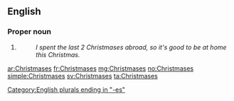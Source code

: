 ==English==

===Proper noun===
{{head|en}}

# {{plural of|Christmas}}
#: ''I spent the last 2 Christmases abroad, so it's good to be at home this Christmas.''

[[Category:English plurals ending in "-es"]]

[[ar:Christmases]]
[[fr:Christmases]]
[[mg:Christmases]]
[[no:Christmases]]
[[simple:Christmases]]
[[sv:Christmases]]
[[ta:Christmases]]